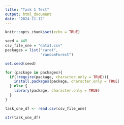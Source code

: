 ```yaml
---
title: "Task 1 Test"
output: html_document
date: "2024-11-12"
---
```


```r
knitr::opts_chunk$set(echo = TRUE)
```

```r
seed = 445
csv_file_one = "data1.csv"
packages = list("caret", 
                "randomForest")

```

```r
set.seed(seed)

for (package in packages){
  if(!require(package, character.only = TRUE)){
    install.packages(package, character.only = TRUE)
  } else {
    library(package, character.only = TRUE)
  }
}
```

```r
task_one_df <- read.csv(csv_file_one)

str(task_one_df)
```

